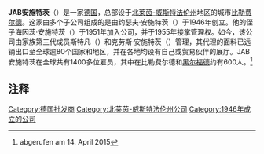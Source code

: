 {{Infobox company
| company_name     = JAB安施特茨
| company_logo   = [[File:Logo_JAB_Anstoetz.svg|frameless]]
| company_type   = [[兩合公司|兩合公司]]
| foundation     = 1946年
| location       = {{GER}}[[比勒费尔德|比勒费尔德]]
| key_people     = 斯特凡·安施特茨、<br>克劳斯·安施特茨、<br>克里斯-雅各布·施明內斯
| industry       = [[纺织业|纺织业]]
| products       = 
| assets         = 
| num_employees  = 1,400人
| homepage       = [http://www.jab.de/ www.jab.de]
}}
'''JAB安施特茨'''（{{lang-de|JAB Anstoetz}}）是一家[[德国|德国]]{{ld|纺织品经销商|Textilverlag}}，总部设于[[北莱茵-威斯特法伦州|北莱茵-威斯特法伦州]]{{ld|东威斯特法伦|Ostwestfalen}}地区的城市[[比勒费尔德|比勒费尔德]]。这家由多个子公司组成的{{ld|联合企业|Unternehmensgruppe}}是由约瑟夫·安施特茨（{{lang|de|''Josef Anstoetz''}}）于1946年创立。他的侄子海因茨·安施特茨（{{lang|de|''Heinz Anstoetz''}}）于1951年加入公司，并于1955年接掌管理权。如今，该公司由家族第三代成员斯特凡（{{lang|de|''Stephan''}}）和克劳斯·安施特茨（{{lang|de|''Claus Anstoetz''}}）管理，其代理的面料已远销出口至全球逾80个国家和地区，并在各地均设有自己或贸易伙伴的展厅。JAB安施特茨在全球共有1400多位雇员，其中在比勒费尔德和[[黑尔福德|黑尔福德]]约有600人。<ref>{{Cite web |url=http://www.jab.de/de/culture/responsibility/41 |title=Hinweis auf der Homepage des Unternehmens |accessdate=2020-08-11 |archive-date=2015-04-20 |archive-url=https://web.archive.org/web/20150420154917/http://www.jab.de/de/culture/responsibility/41 |dead-url=yes }} abgerufen am 14. April 2015</ref>

==注释==
{{Reflist}}

{{Germany-company-stub}}
[[Category:德国批发商|Category:德国批发商]]
[[Category:北莱茵-威斯特法伦州公司|Category:北莱茵-威斯特法伦州公司]]
[[Category:1946年成立的公司|Category:1946年成立的公司]]